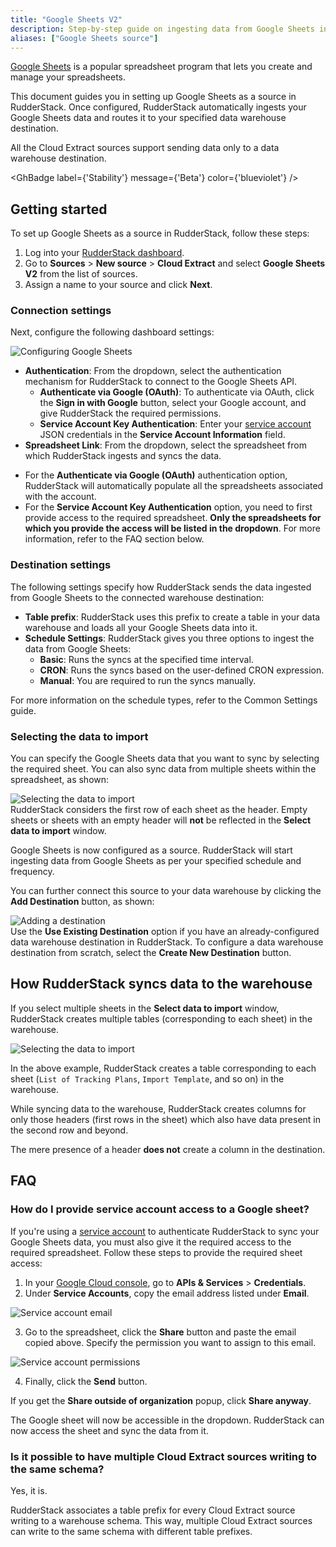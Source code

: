```yaml
---
title: "Google Sheets V2"
description: Step-by-step guide on ingesting data from Google Sheets into RudderStack.
aliases: ["Google Sheets source"]
---
```


[Google Sheets](https://www.google.com/sheets/about/) is a popular spreadsheet program that lets you create and manage your spreadsheets.

This document guides you in setting up Google Sheets as a source in RudderStack. Once configured, RudderStack automatically ingests your Google Sheets data and routes it to your specified data warehouse destination.

<div class="warningBlock">
All the Cloud Extract sources support sending data only to a <Link to="/destinations/warehouse-destinations/">data warehouse destination</Link>.
</div>

<GhBadge
  label={'Stability'}
  message={'Beta'}
  color={'blueviolet'}
/>

## Getting started

To set up Google Sheets as a source in RudderStack, follow these steps:

1. Log into your [RudderStack dashboard](https://app.rudderstack.com/).
2. Go to **Sources** > **New source** > **Cloud Extract** and select **Google Sheets V2** from the list of sources.
3. Assign a name to your source and click **Next**.

### Connection settings

Next, configure the following dashboard settings:

<img src="../../assets/cloud-extract-sources/googlesheets-beta-connection-settings.png" alt="Configuring Google Sheets" />

- **Authentication**: From the dropdown, select the authentication mechanism for RudderStack to connect to the Google Sheets API.
    - **Authenticate via Google (OAuth)**: To authenticate via OAuth, click the **Sign in with Google** button, select your Google account, and give RudderStack the required permissions.
    - **Service Account Key Authentication**: Enter your <a href="https://cloud.google.com/iam/docs/creating-managing-service-account-keys#creating">service account</a> JSON credentials in the **Service Account Information** field.
- **Spreadsheet Link**: From the dropdown, select the spreadsheet from which RudderStack ingests and syncs the data.

<div class="infoBlock">
<ul>
  <li>For the <strong>Authenticate via Google (OAuth)</strong> authentication option, RudderStack will automatically populate all the spreadsheets associated with the account.</li>
  <li>For the <strong>Service Account Key Authentication</strong> option, you need to first provide access to the required spreadsheet. <strong>Only the spreadsheets for which you provide the access will be listed in the dropdown</strong>. For more information, refer to the <Link to="#faq">FAQ</Link> section below.</li>
</ul>
</div>

### Destination settings

The following settings specify how RudderStack sends the data ingested from Google Sheets to the connected warehouse destination:

- **Table prefix**: RudderStack uses this prefix to create a table in your data warehouse and loads all your Google Sheets data into it.
- **Schedule Settings**: RudderStack gives you three options to ingest the data from Google Sheets:
    - **Basic**: Runs the syncs at the specified time interval. 
    - **CRON**: Runs the syncs based on the user-defined CRON expression.
    - **Manual**: You are required to run the syncs manually.

<div class="infoBlock">
For more information on the schedule types, refer to the <Link to="/sources/extract/common-settings/">Common Settings</Link> guide.
</div>

### Selecting the data to import

You can specify the Google Sheets data that you want to sync by selecting the required sheet. You can also sync data from multiple sheets within the spreadsheet, as shown:

<img src="../../assets/cloud-extract-sources/googlesheets-beta-sheet.png" alt="Selecting the data to import" />

<div class="warningBlock">
RudderStack considers the first row of each sheet as the header. Empty sheets or sheets with an empty header will <strong>not</strong> be reflected in the <strong>Select data to import</strong> window.
</div>

Google Sheets is now configured as a source. RudderStack will start ingesting data from Google Sheets as per your specified schedule and frequency.

You can further connect this source to your data warehouse by clicking the **Add Destination** button, as shown:

<img src="../../assets/cloud-extract-sources/add-destination.png" alt="Adding a destination" />

<div class="infoBlock">
Use the <strong>Use Existing Destination</strong> option if you have an already-configured data warehouse destination in RudderStack. To configure a data warehouse destination from scratch, select the <strong>Create New Destination</strong> button.
</div>

## How RudderStack syncs data to the warehouse

If you select multiple sheets in the **Select data to import** window, RudderStack creates multiple tables (corresponding to each sheet) in the warehouse.

<img src="../../assets/cloud-extract-sources/googlesheets-beta-sheet.png" alt="Selecting the data to import" />

In the above example, RudderStack creates a table corresponding to each sheet (`List of Tracking Plans`, `Import Template`, and so on) in the warehouse.

While syncing data to the warehouse, RudderStack creates columns for only those headers (first rows in the sheet) which also have data present in the second row and beyond.

<div class="warningBlock">
The mere presence of a header <strong>does not</strong> create a column in the destination.
</div>

## FAQ

### How do I provide service account access to a Google sheet?

If you're using a <a href="https://cloud.google.com/iam/docs/creating-managing-service-account-keys#creating">service account</a> to authenticate RudderStack to sync your Google Sheets data, you must also give it the required access to the required spreadsheet. Follow these steps to provide the required sheet access:

1. In your [Google Cloud console](https://console.cloud.google.com/), go to **APIs & Services** > **Credentials**.
2. Under **Service Accounts**, copy the email address listed under **Email**.

<img src="../../assets/cloud-extract-sources/googlesheets-beta-service-account-email.png" alt="Service account email" />

3. Go to the spreadsheet, click the **Share** button and paste the email copied above. Specify the permission you want to assign to this email. 

<img src="../../assets/cloud-extract-sources/googlesheets-beta-service-account-permissions.png" alt="Service account permissions" />

4. Finally, click the **Send** button.

<div class="warningBlock">
If you get the <strong>Share outside of organization</strong> popup, click <strong>Share anyway</strong>.
</div>

The Google sheet will now be accessible in the dropdown. RudderStack can now access the sheet and sync the data from it.

### Is it possible to have multiple Cloud Extract sources writing to the same schema?

Yes, it is.

RudderStack associates a table prefix for every Cloud Extract source writing to a warehouse schema. This way, multiple Cloud Extract sources can write to the same schema with different table prefixes.

<br />